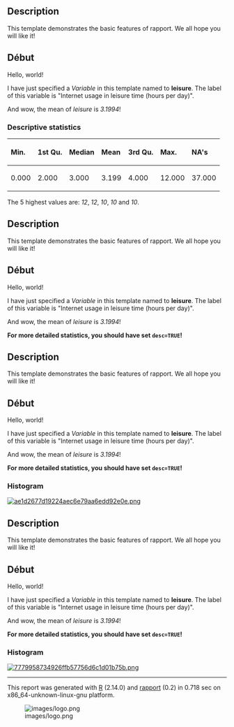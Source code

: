 == Description ==

This template demonstrates the basic features of rapport. We all hope you will like it!

== Début ==

Hello, world!

I have just specified a ''Variable'' in this template named to '''leisure'''. The label of this variable is &quot;Internet usage in leisure time (hours per day)&quot;.

And wow, the mean of ''leisure'' is ''3.1994''!

=== Descriptive statistics ===

<table>
<thead>
<tr class="header">
<th align="left">'''Min.'''</th>
<th align="left">'''1st Qu.'''</th>
<th align="left">'''Median'''</th>
<th align="left">'''Mean'''</th>
<th align="left">'''3rd Qu.'''</th>
<th align="left">'''Max.'''</th>
<th align="left">'''NA's'''</th>
</tr>
</thead>
<tbody>
<tr class="odd">
<td align="left">0.000</td>
<td align="left">2.000</td>
<td align="left">3.000</td>
<td align="left">3.199</td>
<td align="left">4.000</td>
<td align="left">12.000</td>
<td align="left">37.000</td>
</tr>
</tbody>
</table>

The 5 highest values are: ''12'', ''12'', ''10'', ''10'' and ''10''.

== Description ==

This template demonstrates the basic features of rapport. We all hope you will like it!

== Début ==

Hello, world!

I have just specified a ''Variable'' in this template named to '''leisure'''. The label of this variable is &quot;Internet usage in leisure time (hours per day)&quot;.

And wow, the mean of ''leisure'' is ''3.1994''!

'''For more detailed statistics, you should have set <tt>desc=TRUE</tt>!'''

== Description ==

This template demonstrates the basic features of rapport. We all hope you will like it!

== Début ==

Hello, world!

I have just specified a ''Variable'' in this template named to '''leisure'''. The label of this variable is &quot;Internet usage in leisure time (hours per day)&quot;.

And wow, the mean of ''leisure'' is ''3.1994''!

'''For more detailed statistics, you should have set <tt>desc=TRUE</tt>!'''

=== Histogram ===

[[tmp/RtmpI5pYwT/file3d8e7993-hires.png|[[Image:ae1d2677d19224aec6e79aa6edd92e0e.png]]]]

== Description ==

This template demonstrates the basic features of rapport. We all hope you will like it!

== Début ==

Hello, world!

I have just specified a ''Variable'' in this template named to '''leisure'''. The label of this variable is &quot;Internet usage in leisure time (hours per day)&quot;.

And wow, the mean of ''leisure'' is ''3.1994''!

'''For more detailed statistics, you should have set <tt>desc=TRUE</tt>!'''

=== Histogram ===

[[tmp/RtmpI5pYwT/file417f8b30-hires.png|[[Image:7779958734926ffb57756d6c1d01b75b.png]]]]


-----

This report was generated with [http://www.r-project.org/ R] (2.14.0) and [http://al3xa.github.com/rapport/ rapport] (0.2) in 0.718 sec on x86_64-unknown-linux-gnu platform.

[[Image:images/logo.png|frame|none]]
